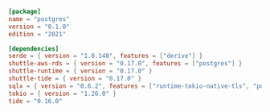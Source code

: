 ```toml Cargo.toml
[package]
name = "postgres"
version = "0.1.0"
edition = "2021"

[dependencies]
serde = { version = "1.0.148", features = ["derive"] }
shuttle-aws-rds = { version = "0.17.0", features = ["postgres"] }
shuttle-runtime = { version = "0.17.0" }
shuttle-tide = { version = "0.17.0" }
sqlx = { version = "0.6.2", features = ["runtime-tokio-native-tls", "postgres"] }
tokio = { version = "1.26.0" }
tide = "0.16.0"

```
